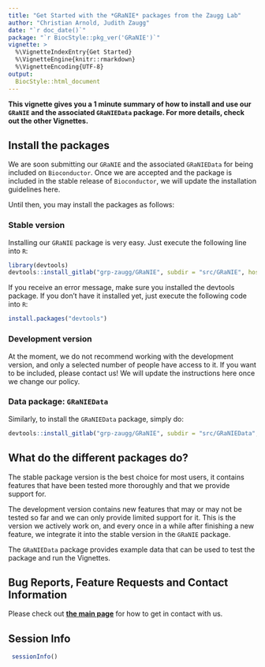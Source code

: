 ```yaml
---
title: "Get Started with the *GRaNIE* packages from the Zaugg Lab"
author: "Christian Arnold, Judith Zaugg"
date: "`r doc_date()`"
package: "`r BiocStyle::pkg_ver('GRaNIE')`"
vignette: >
  %\VignetteIndexEntry{Get Started}
  %\VignetteEngine{knitr::rmarkdown}
  %\VignetteEncoding{UTF-8}
output: 
  BiocStyle::html_document
---
```


**This vignette gives you a 1 minute summary of how to install and use our `GRaNIE` and the associated `GRaNIEData` package. For more details, check out the other Vignettes.** 

## Install the packages

We are soon submitting our `GRaNIE` and the associated `GRaNIEData` for being included on `Bioconductor`. Once we are accepted and the package is included in the stable release of `Bioconductor`, we will update the installation guidelines here. 

Until then, you may install the packages as follows:

### Stable version
Installing our `GRaNIE` package is very easy. Just execute the following line into `R`:

```r
library(devtools)
devtools::install_gitlab("grp-zaugg/GRaNIE", subdir = "src/GRaNIE", host = "git.embl.de", force = TRUE)
```


If you receive an error message, make sure you installed the devtools package. If you don't have it installed yet, just execute the following code into `R`:
```r
install.packages("devtools")
```

### Development version

At the moment, we do not recommend working with the development version, and only a selected number of people have access to it. If you want to be included, please contact us! We will update the instructions here once we change our policy.

### Data package: `GRaNIEData`

Similarly, to install the `GRaNIEData` package, simply do:
```r
devtools::install_gitlab("grp-zaugg/GRaNIE", subdir = "src/GRaNIEData", host = "git.embl.de", force = TRUE)
```


## What do the different packages do?

The stable package version is the best choice for most users, it contains features that have been tested more thoroughly and that we provide support for.

The development version contains new features that may or may not be tested so far and we can only provide limited support for it. This is the version we actively work on, and every once in a while after finishing a new feature, we integrate it into the stable version in the `GRaNIE` package.

The `GRaNIEData` package provides example data that can be used to test the package and run the Vignettes.


## Bug Reports, Feature Requests and Contact Information

Please check out **[the main page](https://grp-zaugg.embl-community.io/GRaNIE)** for how to get in contact with us.

## Session Info

```r
 sessionInfo()
```